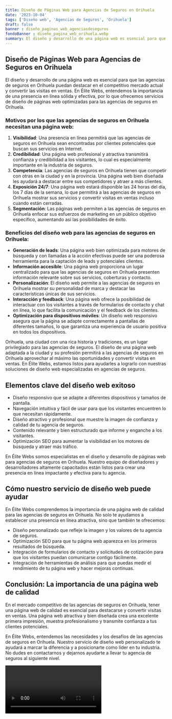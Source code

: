 ```yaml
---
title: Diseño de Páginas Web para Agencias de Seguros en Orihuela
date: '2023-10-04'
tags: ['Diseño web', 'Agencias de Seguros', 'Orihuela']
draft: false
banner : diseño_paginas_web_agenciasdeseguros
fondoBanner : diseño_pagina_web_orihuela.webp
summary: El diseño y desarrollo de una página web es esencial para que las agencias de seguros en Orihuela puedan destacar en el competitivo mercado actual y convertir las visitas en ventas. En Élite Webs, entendemos la importancia de una presencia en línea sólida y efectiva, por lo que ofrecemos servicios de diseño de páginas web optimizadas para las agencias de seguros en Orihuela.
---
```


## Diseño de Páginas Web para Agencias de Seguros en Orihuela

El diseño y desarrollo de una página web es esencial para que las agencias de seguros en Orihuela puedan destacar en el competitivo mercado actual y convertir las visitas en ventas. En Élite Webs, entendemos la importancia de una presencia en línea sólida y efectiva, por lo que ofrecemos servicios de diseño de páginas web optimizadas para las agencias de seguros en Orihuela.

### Motivos por los que las agencias de seguros en Orihuela necesitan una página web:

1. **Visibilidad**: Una presencia en línea permitirá que las agencias de seguros en Orihuela sean encontradas por clientes potenciales que buscan sus servicios en Internet.
2. **Credibilidad**: Una página web profesional y atractiva transmitirá confianza y credibilidad a los visitantes, lo cual es especialmente importante en la industria de seguros.
3. **Competencia**: Las agencias de seguros en Orihuela tienen que competir con otras en la ciudad y en la provincia. Una página web bien diseñada les ayudará a destacar entre sus competidores y atraer a más clientes.
4. **Exposición 24/7**: Una página web estará disponible las 24 horas del día, los 7 días de la semana, lo que permitirá a las agencias de seguros en Orihuela mostrar sus servicios y convertir visitas en ventas incluso cuando están cerradas.
5. **Segmentación**: Las páginas web permiten a las agencias de seguros en Orihuela enfocar sus esfuerzos de marketing en un público objetivo específico, aumentando así las posibilidades de éxito.

### Beneficios del diseño web para las agencias de seguros en Orihuela:

- **Generación de leads**: Una página web bien optimizada para motores de búsqueda y con llamadas a la acción efectivas puede ser una poderosa herramienta para la captación de leads y potenciales clientes.
- **Información accesible**: Una página web proporciona un lugar centralizado para que las agencias de seguros en Orihuela presenten información relevante sobre sus servicios, coberturas y contacto.
- **Personalización**: El diseño web permite a las agencias de seguros en Orihuela mostrar su personalidad de marca y destacar las características únicas de sus servicios.
- **Interacción y feedback**: Una página web ofrece la posibilidad de interactuar con los visitantes a través de formularios de contacto y chat en línea, lo que facilita la comunicación y el feedback de los clientes.
- **Optimización para dispositivos móviles**: Un diseño web responsivo asegura que la página se adapte correctamente a pantallas de diferentes tamaños, lo que garantiza una experiencia de usuario positiva en todos los dispositivos.

Orihuela, una ciudad con una rica historia y tradiciones, es un lugar privilegiado para las agencias de seguros. El diseño de una página web adaptada a la ciudad y su profesión permitirá a las agencias de seguros en Orihuela aprovechar al máximo las oportunidades y convertir visitas en ventas. En Élite Webs, estamos listos para ayudarles a lograrlo con nuestras soluciones de diseño web especializadas en agencias de seguros.

<GifSeo />

<Cta />

## Elementos clave del diseño web exitoso

- Diseño responsivo que se adapte a diferentes dispositivos y tamaños de pantalla.
- Navegación intuitiva y fácil de usar para que los visitantes encuentren lo que necesitan rápidamente.
- Diseño atractivo y profesional que muestre la imagen de confianza y calidad de tu agencia de seguros.
- Contenido relevante y bien estructurado que informe y enganche a los visitantes.
- Optimización SEO para aumentar la visibilidad en los motores de búsqueda y atraer más tráfico.

En Élite Webs somos especialistas en el diseño y desarrollo de páginas web para agencias de seguros en Orihuela. Nuestro equipo de diseñadores y desarrolladores altamente capacitados están listos para crear una presencia en línea impactante y efectiva para tu agencia.

## Cómo nuestro servicio de diseño web puede ayudar

En Élite Webs comprendemos la importancia de una página web de calidad para las agencias de seguros en Orihuela. No solo te ayudamos a establecer una presencia en línea atractiva, sino que también te ofrecemos:

- Diseño personalizado que refleje la imagen y los valores de tu agencia de seguros.
- Optimización SEO para que tu página web aparezca en los primeros resultados de búsqueda.
- Integración de formularios de contacto y solicitudes de cotización para que los visitantes puedan comunicarse contigo fácilmente.
- Integración de herramientas de análisis para que puedas medir el rendimiento de tu página web y hacer mejoras continuas.

## Conclusión: La importancia de una página web de calidad

En el mercado competitivo de las agencias de seguros en Orihuela, tener una página web de calidad es esencial para destacarse y convertir visitas en ventas. Una página web atractiva y bien diseñada crea una excelente primera impresión, muestra profesionalismo y transmite confianza a tus clientes potenciales.

En Élite Webs, entendemos las necesidades y los desafíos de las agencias de seguros en Orihuela. Nuestro servicio de diseño web personalizado te ayudará a marcar la diferencia y a posicionarte como líder en tu industria. No dudes en contactarnos y dejarnos ayudarte a llevar tu agencia de seguros al siguiente nivel.

<Video />

<CtaBot job='Agencias de Seguros' city='Orihuela'/>

<Gmaps query='Orihuela+españa+maps' />